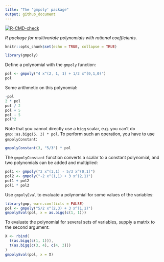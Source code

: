 ---
title: "The 'gmpoly' package"
output: github_document
---

<!-- badges: start -->
[![R-CMD-check](https://github.com/stla/gmpoly/workflows/R-CMD-check/badge.svg)](https://github.com/stla/gmpoly/actions)
<!-- badges: end -->

*R package for multivariate polynomials with rational coefficients.*

```{r setup, include=FALSE}
knitr::opts_chunk$set(echo = TRUE, collapse = TRUE)
```

```{r}
library(gmpoly)
```

Define a polynomial with the `gmpoly` function:

```{r}
pol <- gmpoly("4 x^(2, 1, 1) + 1/2 x^(0,1,0)")
pol
```

Some arithmetic on this polynomial:

```{r}
-pol
2 * pol
pol / 2
pol + 5
pol - 5
pol^2
```

Note that you cannot directly use a `bigq` scalar, e.g. you can't do 
`gmp::as.bigq(5, 3) * pol`. To perform such an operation, you have to use 
`gmpolyConstant`:

```{r}
gmpolyConstant(3, "5/3") * pol
```

The `gmpolyConstant` function converts a scalar to a constant polynomial, and 
two polynomials can be added and multiplied:

```{r}
pol1 <- gmpoly("2 x^(1,1) - 5/3 x^(0,1)")
pol2 <- gmpoly("-2 x^(1,1) + 3 x^(2,1)")
pol1 + pol2
pol1 * pol2
```

Use `gmpolyEval` to evaluate a polynomial for some values of the variables:

```{r}
library(gmp, warn.conflicts = FALSE)
pol <- gmpoly("5/2 x^(2,3) + 3 x^(1,1)")
gmpolyEval(pol, x = as.bigq(c(1, 1)))
```

To evaluate the polynomial for several sets of variables, supply a matrix to 
the second argument:

```{r}
X <- rbind(
  t(as.bigq(c(1, 1))),
  t(as.bigq(c(3, 4), c(4, 3)))
)
gmpolyEval(pol, x = X)
```

